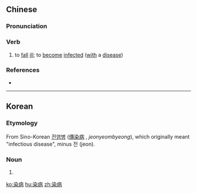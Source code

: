 ==Chinese==
{{zh-forms}}

===Pronunciation===
{{zh-pron
|m=rǎnbìng
|c=jim5 beng6
|mn=jiám-pēⁿ/jiám-pīⁿ
|cat=v
}}

===Verb===
{{zh-verb}}

# to [[fall]] [[ill]]; to [[become]] [[infected]] ([[with]] a [[disease]])

===References===
* {{cite-web
|url=http://www.jukuu.com
|title=染病
|work=www.jukuu.com
|language=Mandarin/English
|accessdate=2009-07-14}}

----

==Korean==
{{ko-hanjatab|染|病}}

===Etymology===
From Sino-Korean [[전염병]] ([[傳染病]] , ''jeonyeombyeong''), which originally meant "infectious disease", minus 전 (jeon).

===Noun===
{{ko-noun|rv=yeombyeong|hangeul=염병}}

# {{hanja form of|염병|typhoid}}

[[ko:染病]]
[[hu:染病]]
[[zh:染病]]